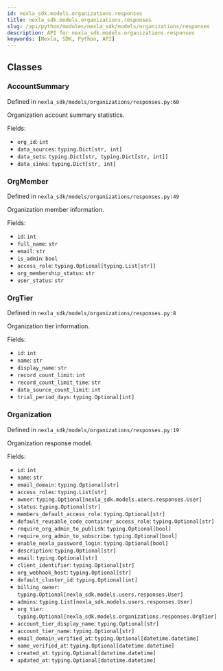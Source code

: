 ```yaml
---
id: nexla_sdk.models.organizations.responses
title: nexla_sdk.models.organizations.responses
slug: /api/python/modules/nexla_sdk/models/organizations/responses
description: API for nexla_sdk.models.organizations.responses
keywords: [Nexla, SDK, Python, API]
---
```


## Classes

### AccountSummary

Defined in `nexla_sdk/models/organizations/responses.py:60`

Organization account summary statistics.

Fields:

- `org_id`: `int`
- `data_sources`: `typing.Dict[str, int]`
- `data_sets`: `typing.Dict[str, typing.Dict[str, int]]`
- `data_sinks`: `typing.Dict[str, int]`

### OrgMember

Defined in `nexla_sdk/models/organizations/responses.py:49`

Organization member information.

Fields:

- `id`: `int`
- `full_name`: `str`
- `email`: `str`
- `is_admin`: `bool`
- `access_role`: `typing.Optional[typing.List[str]]`
- `org_membership_status`: `str`
- `user_status`: `str`

### OrgTier

Defined in `nexla_sdk/models/organizations/responses.py:8`

Organization tier information.

Fields:

- `id`: `int`
- `name`: `str`
- `display_name`: `str`
- `record_count_limit`: `int`
- `record_count_limit_time`: `str`
- `data_source_count_limit`: `int`
- `trial_period_days`: `typing.Optional[int]`

### Organization

Defined in `nexla_sdk/models/organizations/responses.py:19`

Organization response model.

Fields:

- `id`: `int`
- `name`: `str`
- `email_domain`: `typing.Optional[str]`
- `access_roles`: `typing.List[str]`
- `owner`: `typing.Optional[nexla_sdk.models.users.responses.User]`
- `status`: `typing.Optional[str]`
- `members_default_access_role`: `typing.Optional[str]`
- `default_reusable_code_container_access_role`: `typing.Optional[str]`
- `require_org_admin_to_publish`: `typing.Optional[bool]`
- `require_org_admin_to_subscribe`: `typing.Optional[bool]`
- `enable_nexla_password_login`: `typing.Optional[bool]`
- `description`: `typing.Optional[str]`
- `email`: `typing.Optional[str]`
- `client_identifier`: `typing.Optional[str]`
- `org_webhook_host`: `typing.Optional[str]`
- `default_cluster_id`: `typing.Optional[int]`
- `billing_owner`: `typing.Optional[nexla_sdk.models.users.responses.User]`
- `admins`: `typing.List[nexla_sdk.models.users.responses.User]`
- `org_tier`: `typing.Optional[nexla_sdk.models.organizations.responses.OrgTier]`
- `account_tier_display_name`: `typing.Optional[str]`
- `account_tier_name`: `typing.Optional[str]`
- `email_domain_verified_at`: `typing.Optional[datetime.datetime]`
- `name_verified_at`: `typing.Optional[datetime.datetime]`
- `created_at`: `typing.Optional[datetime.datetime]`
- `updated_at`: `typing.Optional[datetime.datetime]`

